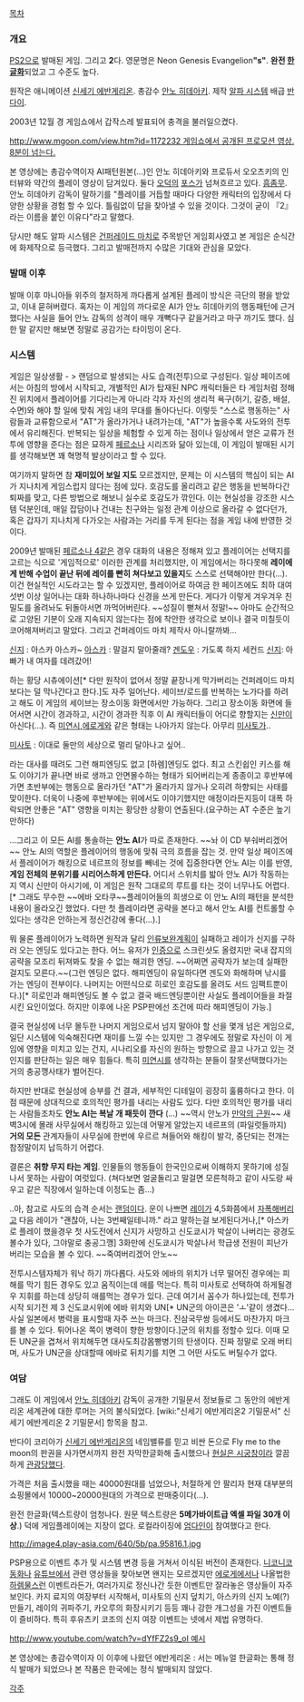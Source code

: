 [[목차]]
=== 개요 ===
[[PS2]]으로 발매된 게임. 그리고 '''2'''다. 영문명은 Neon Genesis Evangelion'''"s"'''. '''완전 [[한글화]]'''되었고 그 수준도 높다.

원작은 애니메이션 [[신세기 에반게리온]].
총감수 [[안노 히데아키]]. 제작 [[알파 시스템]]
배급 [[반다이]].

2003년 12월 경 게임쇼에서 갑작스레 발표되어 충격을 불러일으켰다.

[[http://www.mgoon.com/view.htm?id=1172232 게임쇼에서 공개된 프로모션 영상. 8분이 넘는다.]]

본 영상에는 총감수역이자 AI패턴원본(…)인 안노 히데아키와 프로듀서 오오츠키의 인터뷰와 약간의 플레이 영상이 담겨있다.
둘다 [[오덕]]의 [[포스]]가 넘쳐흐르고 있다. [[흠좀무]].
안노 히데아키 감독이 말하기를 "플레이를 거듭할 때마다 다양한 캐릭터의 입장에서 다양한 상황을 경험 할 수 있다. 틀림없이 답을 찾아낼 수 있을 것이다. 그것이 굳이 『2』라는 이름을 붙인 이유다"라고 말했다.

당시만 해도 알파 시스템은 [[건퍼레이드 마치]]로 주목받던 게임회사였고 본 게임은 순식간에 화제작으로 등극했다. 그리고 발매전까지 수많은 기대와 관심을 모았다.
=== 발매 이후 ===
발매 이후 마니아들 위주의 철저하게 까다롭게 설계된 플레이 방식은 극단의 평을 받았고, 이내 묻혀버렸다. 혹자는 이 게임의 까다로운 AI가 안노 히데아키의 행동패턴에 근거했다는 사실을 들어 안노 감독의 성격이 매우 개뼉다구 같을거라고 마구 까기도 했다. 심한 말 같지만 해보면 정말로 공감가는 타이밍이 온다.
=== 시스템 ===
게임은 일상생활 - > 랜덤으로 발생되는 사도 습격(전투)으로 구성된다. 일상 페이즈에서는 아침의 방에서 시작되고, 개별적인 AI가 탑재된 NPC 캐릭터들은 타 게임처럼 정해진 위치에서 플레이어를 기다리는게 아니라 각자 자신의 생리적 욕구(허기, 갈증, 배설, 수면)와 해야 할 일에 맞춰 게임 내의 무대를 돌아다닌다. 이렇듯 "스스로 행동하는" 사람들과 교류함으로서 "AT"가 올라가거나 내려가는데, "AT"가 높을수록 사도와의 전투에서 유리해진다. 반복되는 일상을 체험할 수 있게 하는 점이나 일상에서 얻은 교류가 전투에 영향을 준다는 점은 묘하게 [[페르소나]] 시리즈와 닮아 있는데, 이 게임이 발매된 시기를 생각해보면 꽤 혁명적 발상이라고 할 수 있다.

여기까지 말하면 참 '''재미있어 보일 지도''' 모르겠지만, 문제는 이 시스템의 핵심이 되는 AI가 지나치게 게임스럽지 않다는 점에 있다. 호감도를 올리려고 같은 행동을 반복하다간 퇴짜를 맞고, 다른 방법으로 해보니 실수로 호감도가 깎인다. 이는 현실성을 강조한 시스템 덕분인데, 매일 잡담이나 건내는 친구와는 일정 관계 이상으로 올라갈 수 없다던가, 혹은 갑자기 지나치게 다가오는 사람과는 거리를 두게 된다는 점을 게임 내에 반영한 것이다. 

2009년 발매된 [[페르소나 4]]같은 경우 대화의 내용은 정해져 있고 플레이어는 선택지를 고르는 식으로 '게임적으로' 이러한 관계를 처리했지만, 이 게임에서는 하다못해 '''레이에게 반해 수업이 끝난 뒤에 레이를 빤히 쳐다보고 있을지'''도 스스로 선택해야만 한다(…). 이건 현실적인 시도라고는 할 수 있겠지만, 플레이어로 하여금 한 페이즈에도 최하 대여섯번 이상 일어나는 대화 하나하나마다 신경을 쓰게 만든다. 게다가 이렇게 겨우겨우 친밀도를 올려놔도 뒤돌아서면 까먹어버린다. ~~성질이 뻗쳐서 정말!~~ 아마도 순간적으로 고양된 기분이 오래 지속되지 않는다는 점에 착안한 생각으로 보이나 결국 미칠듯이 코어해져버리고 말았다. 그리고 건퍼레이드 마치 제작사 아니랄까봐... 

[[신지]] : 아스카 아스카~
[[아스카]] : 말걸지 말아줄래?
[[겐도우]] : 가도록 하지 세컨드
[[신지]]: 아빠가 내 여자를 데려갔어!

하는 황당 시츄에이션[* 다만 원작이 없어서 정말 끝장나게 막가버리는 건퍼레이드 마치보다는 덜 막나간다고 한다.]도 자주 일어난다. 세이브/로드를 반복하는 노가다를 하려고 해도 이 게임의 세이브는 장소이동 화면에서만 가능하다. 그리고 장소이동 화면에 들어서면 시간이 경과하고, 시간이 경과한 직후 이 AI 캐릭터들이 어디로 향할지는 [[신]]만이 아신다(…). 즉 [[미연시]],[[에로게]]와 같은 형태는 나아가지 않는다. 아무리 [[미사토]]가..

[[미사토]] : 이대로 둘만의 세상으로 멀리 달아나고 싶어..

라는 대사를 때려도 그런 해피엔딩도 없고 [하렘]엔딩도 없다. 최고 스킨쉽인 키스를 해도 이야기가 끝나면 바로 생까고 안면몰수하는 형태가 되어버리는게 종종이고 후반부에 가면 초반부에는 행동으로 올라가던 "AT"가 올라가지 않거나 오히려 하향되는 사태를 맞이한다.  더욱이 나중에 후반부에는 위에서도 이야기했지만 애정이라든지등이 대폭 하락되면 안좋은 "AT" 영향을 미치는 황당한 상황이 연출된다.(요구하는 AT 수준은 높기만하다)

...그리고 이 모든 AI를 통솔하는 '''안노 AI'''가 따로 존재한다. ~~놔 이 CD 부숴버리겠어~~ 안노 AI의 역할은 플레이어의 행동에 맞춰 극의 흐름을 잡는 것. 만약 일상 페이즈에서 플레이어가 해킹으로 네르프의 정보를 빼네는 것에 집중한다면 안노 AI는 이를 반영, '''게임 전체의 분위기를 시리어스하게 만든다.''' 어디서 스위치를 밟아 안노 AI가 작동하는지 역시 신만이 아시기에, 이 게임은 원작 그대로의 루트를 타는 것이 너무나도 어렵다.[* 그래도 무수한 ~~에바 오타쿠~~플레이어들의 희생으로 이 안노 AI의 패턴을 분석한 내용이 올라오긴 했었다. 다만 첫 플레이라면 공략을 본다고 해서 안노 AI를 컨트롤할 수 있다는 생각은 안하는게 정신건강에 좋다(…).] 

뭐 물론 플레이어가 노력하면 원작과 달리 [[인류보완계획]]이 실패하고 레이가 신지를 구하러 오는 엔딩도 있다고는 한다. 어느 유저가 [[인증]]으로 스크린샷도 올렸지만 국내 잡지의 공략을 모조리 뒤져봐도 찾을 수 없는 해괴한 엔딩. ~~어쩌면 공략자가 보는데 실패한 걸지도 모른다.~~(그런 엔딩은 없다. 해피엔딩이 유일하다면 겐도와 화해하며 낚시를 가는 엔딩이 전부이다. 나머지는 어떤식으로 히로인 호감도를 올려도 서드 임팩트뿐이다.)[* 히로인과 해피엔딩도 볼 수 없고 결국 배드엔딩뿐이란 사실도 플레이어들을 좌절시킨 요인이었다. 하지만 이후에 나온 PSP판에선 조건에 따라 해피엔딩이 가능.]

결국 현실성에 너무 몰두한 나머지 게임으로서 넘지 말아야 할 선을 몇개 넘은 게임으로, 일단 시스템에 익숙해진다면 재미를 느낄 수는 있지만 그 경우에도 정말로 자신이 이 게임에 영향을 미치고 있는 건지, 시나리오를 자신의 원하는 방향으로 끌고 나가고 있는 것인지를 판단하는 일은 매우 힘들다. 특히 [[미연시]]를 생각하는 분들이 잘못선택했다가는 거의 충공깽사태가 벌어진다.

하지만 반대로 현실성에 승부를 건 결과, 세부적인 디테일이 굉장히 훌륭하다고 한다. 이 점 때문에 상대적으로 호의적인 평가를 내리는 사람도 있다. 다만 호의적인 평가를 내리는 사람들조차도 '''안노 AI는 복날 개 패듯이 깐다''' (...) ~~역시 안노가 [[만악의 근원]]~~ 새벽3시에 몰래 사무실에서 해킹하고 있는데 어떻게 알았는지 네르프의 (파일럿들까지) '''거의 모든''' 관계자들이 사무실에 한번에 우르르 쳐들어와 해킹이 발각, 중단되는 전개는 참정말이지 납득하기 어렵다.

결론은 '''취향 무지 타는 게임'''. 인물들의 행동들이 한국인으로써 이해하지 못하기에 성질나서 못하는 사람이 여럿있다. (쳐다보면 얼굴돌리고 말걸면 모른척하고 같이 사도랑 싸우고 같은 직장에서 일하는데 이정도는 좀...)

..아, 참고로 사도의 습격 순서는 [[랜덤]]이다. 운이 나쁘면 [[레이]]가 4,5화쯤에서 [[자폭]]해버리고 다음 레이가 "괜찮아, 나는 3번째일테니까." 라고 말하는걸 보게된다거나,[* 아스카로 플레이 했을경우 첫 사도전에서 신지가 사망하고 신도쿄시가 박살이 나버리는 광경도 볼수가 있다, 그야말로 충공그깽] 3화만에 신도쿄시가 박살나서 학급생 전원이 피난가버리는 모습을 볼 수 있다. ~~죽여버리겠어 안노~~

전투시스템자체가 워낙 하기 까다롭다. 사도와 에바의 위치가 너무 떨어진 경우에는 피해를 막기 힘든 경우도 있고 움직이는데 애를 먹는다. 특히 미사토로 선택하여 하게될경우 지휘를 하는데 상당히 애를먹는 경우가 있다. 근데 여기서 꼼수가 하나있는데, 전투가 시작 되기전 제 3 신도쿄시위에 에바 위치와 UN[* UN군의 아이콘은 'ㅗ'같이 생겼다...사실 일본에서 병력을 표시할때 자주 쓰는 마크다. 진삼국무쌍 등에서도 마찬가지 마크를 볼 수 있다. 튀어나온 쪽이 병력이 향한 방향이다.]군의 위치를 정할수 있다. 이때 모든 UN군을 겹쳐서 위치해두면 대사도최강몸빵병기의 탄생이다. 진짜 정말로 오래 버티며, 사도가 UN군을 상대할때 에바로 뒤치기를 치면 그 어떤 사도도 버틸수가 없다.

=== 여담 ===
그래도 이 게임에서 [[안노 히데아키]] 감독이 공개한 기밀문서 정보들로 그 동안의 에반게리온 세계관에 대한 루머는 거의 불식되었다. [wiki:"신세기 에반게리온2 기밀문서" 신세기 에반게리온 2 기밀문서] 항목을 참고.

반다이 코리아가 [[신세기 에반게리온]]의 네임밸류를 믿고 비싼 돈으로 Fly me to the moon의 판권을 사가면서까지 완전 자막한글화해 출시했으나 [[현실은 시궁창]]이라 깔끔하게 [[관광]]당했다. 

가격은 처음 출시했을 때는 40000원대를 넘었으나, 처절하게 안 팔리자 현재 대부분의 쇼핑몰에서 10000~20000원대의 가격으로 판매중이다(…).

완전 한글화(텍스트량이 엄청나다. 원문 텍스트량은 '''5메가바이트급 엑셀 파일 30개 이상'''.) 덕에 게임플레이에는 지장이 없다. 로컬라이징에 [[엄다인]]이 참여했다고 한다.

http://image4.play-asia.com/640/5b/pa.95816.1.jpg

PSP용으로 이벤트 추가 및 시스템 변경 등을 거쳐서 이식된 버전이 존재한다. [[니코니코 동화]]나 [[유튜브]]에서 관련 영상들을 찾아보면 왠지는 모르겠지만 [[에로게]]에서나 나올법한 [[하렘]]물스런 이벤트라든가, 여러가지로 정신나간 듯한 이벤트만 잘라놓은 영상들이 자주 보인다. 카지 료지의 여장부터 시작해서, 미사토의 신지 덮치기, 아스카의 신지 노예(?)만들기, 레이의 귀파주기, 카오루의 화장시키기 등등 꽤나 강한 개그성을 가진 이벤트들이 즐비하다. 특히 후유츠키 코조의 신지 여장 이벤트는 넷에서 제법 유명하다.

[[http://www.youtube.com/watch?v=dYfFZ2s9_oI 예시]]

본 영상에는 총감수역이자 이 이후에 나왔던 에반게리온 : 서는 메뉴얼 한글화는 통해 정식 발매가 되었으나 본 작품은 한국에는 정식 발매되지 않았다. 

[[각주]]
